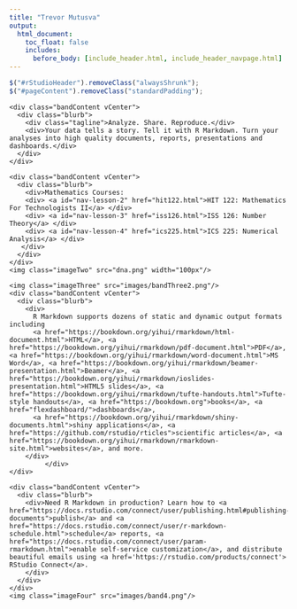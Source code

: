 ```yaml
---
title: "Trevor Mutusva"
output:
  html_document:
    toc_float: false
    includes:
      before_body: [include_header.html, include_header_navpage.html]
---
```



```js
$("#rStudioHeader").removeClass("alwaysShrunk");
$("#pageContent").removeClass("standardPadding");
```


<!--html_preserve-->

<div id="homeContent">
  <div class="band full blue first rightText">
    <div class="bandContent vCenter">
      <div class="blurb">
        <div class="tagline">Analyze. Share. Reproduce.</div>
        <div>Your data tells a story. Tell it with R Markdown. Turn your analyses into high quality documents, reports, presentations and dashboards.</div>
      </div>
    </div>
    
  </div>

  <div class="band full gray1 second leftText">
    <div class="bandContent vCenter">
      <div class="blurb">
        <div>Mathematics Courses:
        <div> <a id="nav-lesson-2" href="hit122.html">HIT 122: Mathematics For Technologists II</a> </div>
        <div> <a id="nav-lesson-3" href="iss126.html">ISS 126: Number Theory</a> </div>
        <div> <a id="nav-lesson-4" href="ics225.html">ICS 225: Numerical Analysis</a> </div>
       </div>
      </div>
    </div>
    <img class="imageTwo" src="dna.png" width="100px"/>
  </div>

  <div class="band full third rightText">
    <img class="imageThree" src="images/bandThree2.png"/>
    <div class="bandContent vCenter">
      <div class="blurb">
        <div>
          R Markdown supports dozens of static and dynamic output formats including
          <a href="https://bookdown.org/yihui/rmarkdown/html-document.html">HTML</a>, <a href="https://bookdown.org/yihui/rmarkdown/pdf-document.html">PDF</a>, <a href="https://bookdown.org/yihui/rmarkdown/word-document.html">MS Word</a>, <a href="https://bookdown.org/yihui/rmarkdown/beamer-presentation.html">Beamer</a>, <a href="https://bookdown.org/yihui/rmarkdown/ioslides-presentation.html">HTML5 slides</a>, <a href="https://bookdown.org/yihui/rmarkdown/tufte-handouts.html">Tufte-style handouts</a>, <a href="https://bookdown.org">books</a>, <a href="flexdashboard/">dashboards</a>,
          <a href="https://bookdown.org/yihui/rmarkdown/shiny-documents.html">shiny applications</a>, <a href="https://github.com/rstudio/rticles">scientific articles</a>, <a href="https://bookdown.org/yihui/rmarkdown/rmarkdown-site.html">websites</a>, and more.
        </div>
             </div>
    </div>
  </div>
  <div class="band full gray2 fourth leftText">
    <div class="bandContent vCenter">
      <div class="blurb">
        <div>Need R Markdown in production? Learn how to <a href="https://docs.rstudio.com/connect/user/publishing.html#publishing-documents">publish</a> and <a href="https://docs.rstudio.com/connect/user/r-markdown-schedule.html">schedule</a> reports, <a href="https://docs.rstudio.com/connect/user/param-rmarkdown.html">enable self-service customization</a>, and distribute beautiful emails using <a href='https://rstudio.com/products/connect'> RStudio Connect</a>.
        </div>
      </div>
    </div>
    <img class="imageFour" src="images/band4.png"/>
  </div>
</div>

<!--/html_preserve-->
